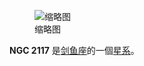 {{NGCInfoBox|NGCID=NGC 2117|發現者=約翰·弗里德里希·威廉·赫歇爾|發現日期=1834年11月23日|其他編號=ESO 86-SC33|曆元=J2000.0|赤經=5時47分46秒
|赤緯=-67°27'1"|星座=剑鱼座|星體=星系|星等=12.7|表面亮度=|藍等=12}}
[[File:NGC_2117_DSS.jpg|缩略图]]

'''NGC 2117''' 是[[剑鱼座|剑鱼座]]的一個[[星系|星系]]。

{{NGCReference|2117}}
{{Catalogs|NGC=2117}}